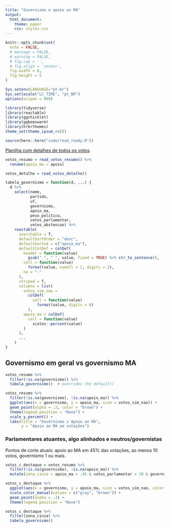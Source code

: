 ```yaml
---
title: "Governismo e apoio ao MA"
output:
  html_document:
    theme: paper
    css: styles.css
---
```


```r
knitr::opts_chunk$set(
  echo = FALSE,
  # message = FALSE,
  # warning = FALSE,
  # fig.cap = '',
  # fig.align = 'center',
  fig.width = 6,
  fig.height = 5
)

Sys.setenv(LANGUAGE="pt-br")
Sys.setlocale("LC_TIME", "pt_BR")
options(scipen = 999)
```

```r
library(tidyverse)
library(reactable)
library(ggchicklet)
library(ggbeeswarm)
library(hrbrthemes)
theme_set(theme_ipsum_rc())

source(here::here("code/read_ready.R"))
```

[Planilha com detalhes de todos os votos](https://docs.google.com/spreadsheets/d/1vwSEPmk9AXFtkkBGajgREhIWKNfg0OosccQwk-7tiGM/edit#gid=0).

```r
votos_resumo = read_votos_resumo() %>% 
  rename(apoio_ma = apoio) 

votos_detalhe = read_votos_detalhe()
```

```r
tabela_governismo = function(d, ...) {
  d %>%
    select(nome,
           partido,
           uf,
           governismo,
           apoio_ma,
           peso_politico,
           votos_parlamentar, 
           votos_abstencao) %>%
    reactable(
      searchable = T,
      defaultSortOrder = "desc",
      defaultSorted = c("apoio_ma"),
      defaultColDef = colDef(
        header = function(value)
          gsub("_", " ", value, fixed = TRUE) %>% str_to_sentence(),
        cell = function(value)
          format(value, nsmall = 1, digits = 2),
        na = "-"
      ),
      striped = T,
      columns = list(
        votos_sim_nao =
          colDef(
            cell = function(value)
              format(value, digits = 0)
          ),
        apoio_ma = colDef(
          cell = function(value)
            scales::percent(value)
        )
      ),
      ...
    )
}
```


## Governismo em geral vs governismo MA

```r
votos_resumo %>%
  filter(!is.na(governismo)) %>%
  tabela_governismo()  # overrides the default))
```

```r
votos_resumo %>% 
  filter(!is.na(governismo), !is.na(apoio_ma)) %>% 
  ggplot(aes(x = governismo, y = apoio_ma, size = votos_sim_nao)) + 
  geom_point(alpha = .3, color = "brown") + 
  theme(legend.position = "None") + 
  scale_y_percent() + 
  labs(title = "Governismo x Apoio ao MA", 
       y = "Apoio ao MA em votações")
```

### Parlamentares atuantes, algo alinhados e neutros/governistas

Pontos de corte atuais: apoio ao MA em 45% das votações, ao menos 10 votos, governismo 1 ou mais.

```r
votos_c_destaque = votos_resumo %>% 
  filter(!is.na(governismo), !is.na(apoio_ma)) %>% 
  mutate(zona_cinza = apoio_ma > .45 & votos_parlamentar > 10 & governismo >= 1)

votos_c_destaque %>% 
  ggplot(aes(x = governismo, y = apoio_ma, size = votos_sim_nao, color = zona_cinza)) + 
  scale_color_manual(values = c("gray", "brown")) + 
  geom_point(alpha = .3) + 
  theme(legend.position = "None")
```

```r
votos_c_destaque %>% 
  filter(zona_cinza) %>% 
  tabela_governismo()
```


